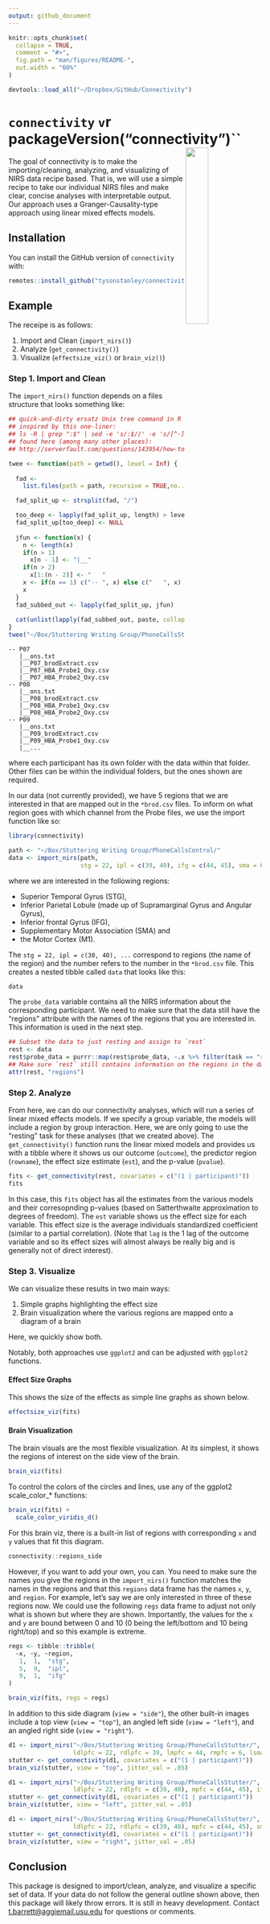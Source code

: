 ```yaml
---
output: github_document
---
```


<!-- README.md is generated from README.Rmd. Please edit that file -->

```r
knitr::opts_chunk$set(
  collapse = TRUE,
  comment = "#>",
  fig.path = "man/figures/README-",
  out.width = "60%"
)

devtools::load_all("~/Dropbox/GitHub/Connectivity")
```

# `connectivity` `v`r packageVersion("connectivity")`` <img src="inst/connectivity_hex.png" align="right" width="30%" height="30%"/>

The goal of connectivity is to make the importing/cleaning, analyzing, and visualizing of NIRS data recipe based. That is, we will use a simple recipe to take our individual NIRS files and make clear, concise analyses with interpretable output. Our approach uses a Granger-Causality-type approach using linear mixed effects models.

## Installation

You can install the GitHub version of `connectivity` with:

``` r
remotes::install_github("tysonstanley/connectivity")
```

## Example

The receipe is as follows:

1. Import and Clean (`import_nirs()`)
2. Analyze (`get_connectivity()`)
3. Visualize (`effectsize_viz()` or `brain_viz()`)

### Step 1. Import and Clean

The `import_nirs()` function depends on a files structure that looks something like:

```r
## quick-and-dirty ersatz Unix tree command in R
## inspired by this one-liner:
## ls -R | grep ":$" | sed -e 's/:$//' -e 's/[^-][^\/]*\//--/g' -e 's/^/   /' -e 's/-/|/'
## found here (among many other places):
## http://serverfault.com/questions/143954/how-to-generate-an-ascii-representation-of-a-unix-file-hierarchy

twee <- function(path = getwd(), level = Inf) {
  
  fad <-
    list.files(path = path, recursive = TRUE,no.. = TRUE, include.dirs = TRUE)

  fad_split_up <- strsplit(fad, "/")

  too_deep <- lapply(fad_split_up, length) > level
  fad_split_up[too_deep] <- NULL
  
  jfun <- function(x) {
    n <- length(x)
    if(n > 1)
      x[n - 1] <- "|__"
    if(n > 2)
      x[1:(n - 2)] <- "   "
    x <- if(n == 1) c("-- ", x) else c("   ", x)
    x
  }
  fad_subbed_out <- lapply(fad_split_up, jfun)
  
  cat(unlist(lapply(fad_subbed_out, paste, collapse = "")), sep = "\n")
}
twee("~/Box/Stuttering Writing Group/PhoneCallsStutter/", level = 2)
```
```
-- P07
   |__ons.txt
   |__P07_brodExtract.csv
   |__P07_HBA_Probe1_Oxy.csv
   |__P07_HBA_Probe2_Oxy.csv
-- P08
   |__ons.txt
   |__P08_brodExtract.csv
   |__P08_HBA_Probe1_Oxy.csv
   |__P08_HBA_Probe2_Oxy.csv
-- P09
   |__ons.txt
   |__P09_brodExtract.csv
   |__P09_HBA_Probe1_Oxy.csv
   |__...
```   

where each participant has its own folder with the data within that folder. Other files can be within the individual folders, but the ones shown are required.

In our data (not currently provided), we have 5 regions that we are interested in that are mapped out in the `*brod.csv` files. To inform on what region goes with which channel from the Probe files, we use the import function like so:

```r
library(connectivity)

path <- "~/Box/Stuttering Writing Group/PhoneCallsControl/"
data <- import_nirs(path,
                    stg = 22, ipl = c(39, 40), ifg = c(44, 45), sma = 6, m1 = 4)
```

where we are interested in the following regions: 

- Superior Temporal Gyrus (STG),
- Inferior Parietal Lobule (made up of Supramarginal Gyrus and Angular Gyrus),
- Inferior frontal Gyrus (IFG),
- Supplementary Motor Association (SMA) and
- the Motor Cortex (M1).

The `stg = 22, ipl = c(30, 40), ...` correspond to regions (the name of the region) and the number refers to the number in the `*brod.csv` file. This creates a nested tibble called `data` that looks like this:

```r
data
```

The `probe_data` variable contains all the NIRS information about the corresponding participant. We need to make sure that the data still have the "regions" attribute with the names of the regions that you are interested in. This information is used in the next step.

```r
## Subset the data to just resting and assign to `rest`
rest <- data 
rest$probe_data = purrr::map(rest$probe_data, ~.x %>% filter(task == "rest"))
## Make sure `rest` still contains information on the regions in the data
attr(rest, "regions")
```

### Step 2. Analyze

From here, we can do our connectivity analyses, which will run a series of linear mixed effects models. If we specify a group variable, the models will include a region by group interaction. Here, we are only going to use the "resting" task for these analyses (that we created above). The `get_connectivity()` function runs the linear mixed models and provides us with a tibble where it shows us our outcome (`outcome`), the predictor region (`rowname`), the effect size estimate (`est`), and the p-value (`pvalue`).

```r
fits <- get_connectivity(rest, covariates = c("(1 | participant)"))
fits
```

In this case, this `fits` object has all the estimates from the various models and their corresopnding p-values (based on Satterthwaite approximation to degrees of freedom). The `est` variable shows us the effect size for each variable. This effect size is the average individuals standardized coefficient (similar to a partial correlation). (Note that `lag` is the 1 lag of the outcome variable and so its effect sizes will almost always be really big and is generally not of direct interest).

### Step 3. Visualize

We can visualize these results in two main ways:

1. Simple graphs highlighting the effect size
2. Brain visualization where the various regions are mapped onto a diagram of a brain

Here, we quickly show both.

Notably, both approaches use `ggplot2` and can be adjusted with `ggplot2` functions.

#### Effect Size Graphs

This shows the size of the effects as simple line graphs as shown below.

```r
effectsize_viz(fits)
```


#### Brain Visualization

The brain visuals are the most flexible visualization. At its simplest, it shows the regions of interest on the side view of the brain.

```r
brain_viz(fits)
```

To control the colors of the circles and lines, use any of the ggplot2 scale_color_* functions:

```r
brain_viz(fits) +
  scale_color_viridis_d()
```

For this brain viz, there is a built-in list of regions with corresponding `x` and `y` values that fit this diagram.

```r
connectivity::regions_side
```

However, if you want to add your own, you can. You need to make sure the names you give the regions in the `import_nirs()` function matches the names in the regions and that this `regions` data frame has the names `x`, `y`, and `region`. For example, let's say we are only interested in three of these regions now. We could use the following `regs` data frame to adjust not only what is shown but where they are shown. Importantly, the values for the `x` and `y` are bound between 0 and 10 (0 being the left/bottom and 10 being right/top) and so this example is extreme.

```r
regs <- tibble::tribble(
  ~x, ~y, ~region,
   1,  1,  "stg",
   5,  9,  "ipl",
   9,  1,  "ifg" 
)

brain_viz(fits, regs = regs)
```

In addition to this side diagram (`view = "side"`), the other built-in images include a top view (`view = "top"`), an angled left side (`view = "left"`), and an angled right side (`view = "right"`).

```r
d1 <- import_nirs("~/Box/Stuttering Writing Group/PhoneCallsStutter/",
                  ldlpfc = 22, rdlpfc = 39, lmpfc = 44, rmpfc = 6, lsma = 40, rsma = 45)
stutter <- get_connectivity(d1, covariates = c("(1 | participant)"))
brain_viz(stutter, view = "top", jitter_val = .05)
```

```r
d1 <- import_nirs("~/Box/Stuttering Writing Group/PhoneCallsStutter/",
                  ldlpfc = 22, rdlpfc = c(39, 40), mpfc = c(44, 45), ifg = 6, ipl = 4)
stutter <- get_connectivity(d1, covariates = c("(1 | participant)"))
brain_viz(stutter, view = "left", jitter_val = .05)
```

```r
d1 <- import_nirs("~/Box/Stuttering Writing Group/PhoneCallsStutter/",
                  ldlpfc = 22, rdlpfc = c(39, 40), mpfc = c(44, 45), smg = 6, ang = 4)
stutter <- get_connectivity(d1, covariates = c("(1 | participant)"))
brain_viz(stutter, view = "right", jitter_val = .05)
```


## Conclusion

This package is designed to import/clean, analyze, and visualize a specific set of data. If your data do not follow the general outline shown above, then this package will likely throw errors. It is still in heavy development. Contact <t.barrett@aggiemail.usu.edu> for questions or comments.


